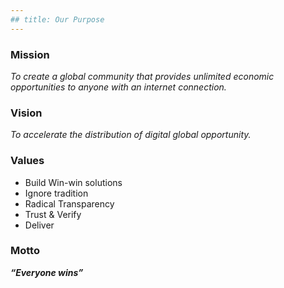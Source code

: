 ```yaml
---
## title: Our Purpose
---
```


### Mission

_To create a global community that provides unlimited economic opportunities to anyone with an internet connection._

### Vision

_To accelerate the distribution of digital global opportunity._

### Values

- Build Win-win solutions
- Ignore tradition
- Radical Transparency
- Trust & Verify
- Deliver

### Motto

**_“Everyone wins”_**
